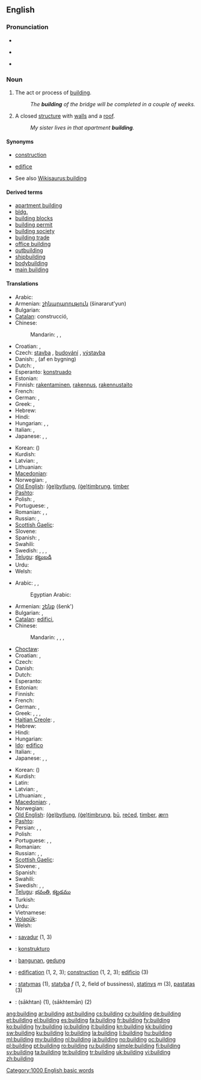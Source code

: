 ==English==
{{wikipedia}}

===Pronunciation===
* {{audio|en-us-building.ogg|Audio (US)}}
* {{audio|En-uk-building.ogg|Audio (UK)}}
*: {{rhymes|ɪldɪŋ}}
* {{hyphenation|build|ing}}

===Noun===
{{en-noun}}

# {{uncountable}} The act or process of [[build]]ing.
#: ''The '''building''' of the bridge will be completed in a couple of weeks.''
# A closed [[structure]] with [[wall]]s and a [[roof]].
#: ''My sister lives in that apartment '''building'''.''

====Synonyms====
* {{sense|act or process of building}} [[construction]]
* {{sense|closed structure with walls and a roof}} [[edifice]]
* See also [[Wikisaurus:building]]

====Derived terms====
* [[apartment building]]
* [[bldg.]]
* [[building blocks]]
* [[building permit]]
* [[building society]]
* [[building trade]]
* [[office building]]
* [[outbuilding]]
* [[shipbuilding]]
* [[bodybuilding]]
* [[main building]]

====Translations====
{{trans-top|act or process of building}}
* Arabic: {{t|ar|بناء|f|tr=binaa'|sc=Arab}}
* Armenian: [[շինարարություն]] (šinararut'yun)
* Bulgarian: {{t|bg|строителство|n}}
* [[Catalan]]: construcció, {{f}}
* Chinese:
*: Mandarin: {{zh-tsp|建設|建设|[[jiàn]][[shè]]}}, {{t|zh|建設|sc=Hani}}, {{t|zh|建设|tr=jiànshè|sc=Hani}}
* Croatian: {{t-|hr|gradnja|f|alt=grádnja}}, {{t-|hr|izgradnja|f|alt=izgrádnja}}
* Czech: [[stavba]] {{f}}, [[budování]] {{n}}, [[výstavba]] {{f}}
* Danish: {{t|da|byggeri}}, {{t|da|opførelse}} (af en bygning)
* Dutch: {{t+|nl|bouwen|n}}, {{t+|nl|bouw|m}}
* Esperanto: [[konstruado]]
* Estonian: {{t|et|ehitama}}
* Finnish: [[rakentaminen]], [[rakennus]], [[rakennustaito]]
* French: {{t+|fr|construction|f}}
* German: {{t+|de|Bau|m}}, {{t|de|Bauen|n}}
* Greek: {{t+|el|δόμηση|f}}, {{t+|el|οικοδόμηση|f}}
* Hebrew: {{t|he|בנייה|f|tr=bni'a}}
* Hindi: {{t|hi|निर्माण|tr=nirmāṇ|sc=Deva}}
* Hungarian: {{t|hu|építés}}, {{t|hu|építkezés}}, {{t|hu|felépítés}}
* Italian: {{t+|it|costruzione|f}}, {{t-|it|edificazione|f}}
* Japanese: {{t|ja|建築|tr=けんちく, kenchiku|sc=Jpan}}, {{t|ja|建造|tr=けんぞう, kenzō|sc=Jpan}}, {{t|ja|建設|tr=けんせつ, kensetsu|sc=Jpan}}
{{trans-mid}}
* Korean: {{t+|ko|건설|tr=geonseol|sc=Kore}} ({{t|ko|建設|sc=Kore}})
* Kurdish: {{ku-Arab|[[بیناکردن]]}}
* Latvian: {{t|lv|celšana|xs=Latvian}},  {{t|lv|būvēšana|xs=Latvian}}
* Lithuanian: {{t|lt|statyba|f}}
* [[Macedonian]]: {{t|mk|изградба|f|tr=ízgradba}}
* Norwegian: {{t|no|bygge}}, {{t|no|konstruere}}
* [[Old English]]: [[bytlung|(ġe)bytlung]], [[timbrung|(ġe)timbrung]], [[timber]]
* [[Pashto]]: {{t-|ps|جوړول|tr=ǰorrawəl|sc=ps-Arab|xs=Pashto}} {{m|p}}
* Polish: {{t+|pl|budować|n|alt=budowanie}}, {{t+|pl|budowa|f}}
* Portuguese: {{t+|pt|construção|f}}, {{t+|pt|edificação|f}}
* Romanian: {{t-|ro|clădire|f}}, {{t|ro|construire|f}}, {{t|ro|edificare|f}}
* Russian: {{t+|ru|строительство|n|tr=stroítel’stvo}}, {{t|ru|стройка|f|tr=strójka|sc=Cyrl}}
* [[Scottish Gaelic]]: {{t-|gd|togail|f|xs=Scottish Gaelic}}
* Slovene: {{t-|sl|gradnja|f}}
* Spanish: {{t-|es|edificación|f}}, {{t+|es|construcción|f}}
* Swahili: {{t|sw|jenga|xs=Swahili}}
* Swedish: {{t|sv|byggande|n}}, {{t|sv|bygge|n}}, {{t|sv|byggnation|c}}, {{t|sv|byggnadsverksamhet|c}}
* [[Telugu]]: [[కట్టుబడి]]
* Urdu: {{t|ur|تعمیر|f|tr=ta'mīr|xs=Urdu}}
* Welsh: {{t+|cy|adeiladu|xs=Welsh}}
{{trans-bottom}}

{{trans-top|closed structure with walls and a roof}}
* Arabic: {{t-|ar|مبنى|m|alt=مَبنى|tr=mabnaa}}, {{t|ar|بناء|m|tr=binaa'}}, {{t+|ar|دار|f|tr=daar}}
*: Egyptian Arabic: {{rfc-tbot}}{{tø|arz|عمارة|f|tr={{LR|sc=Arab|xs=Egyptian Arabic}}3imaara(t)|sc=Arab}}
* Armenian: [[շենք]] (šenk')
* Bulgarian: {{t+|bg|здание|n}},  {{t|bg|постройка|f}}
* [[Catalan]]: [[edifici]], {{m}}
* Chinese:
*: Mandarin: {{t|zh|建築|sc=Hani}}, {{t|zh|建筑|tr=jiànzhù|sc=Hani}}, {{t|zh|建築物|sc=Hani}}, {{t|zh|建筑物|tr=jiànzhùwù|sc=Hani}}
* [[Choctaw]]: {{tø|cho|chuka}}
* Croatian: {{t+|hr|zgrada|f|alt=zgrȁda}}, {{t|hr|zdanje|n|alt=zdánje}}
* Czech: {{t+|cs|budova|f}}
* Danish: {{t|da|bygning}}
* Dutch: {{t+|nl|gebouw|n}}
* Esperanto: {{t-|eo|konstruaĵo|xs=Esperanto}}
* Estonian: {{t-|et|hoone}}
* Finnish: {{t+|fi|rakennus}}
* French: {{t+|fr|immeuble|m}}
* German: {{t+|de|Gebäude|n}}, {{t+|de|Bau|m}}
* Greek: {{t+|el|κτίριο|n}}, {{t+|el|κτίσμα|n}}, {{t+|el|οικοδομή|f}}, {{t+|el|οικοδόμημα|n}}
* [[Haitian Creole]]: {{tø|ht|bilding}}, {{tø|ht|batiman}}
* Hebrew: {{t+|he|בניין|m|tr=binyan}}
* Hindi: {{t|hi|इमारत|f|tr=imārat|sc=Deva}}
* Hungarian: {{t|hu|épület}}
* [[Ido]]: [[edifico]]
* Italian: {{t+|it|edificio|m}}, {{t+|it|palazzo|m}}
* Japanese: {{t|ja|建物|tr=たてもの, tatémono|sc=Jpan}}, {{t|ja|ビル|tr=biru|sc=Jpan}}, {{t|ja|ビルディング|tr=birudingu|sc=Jpan}}
{{trans-mid}}
* Korean: {{t|ko|건물|tr=geonmul|sc=Kore}} ({{t|ko|建物|sc=Kore}})
* Kurdish: {{t+|ku|بینا|sc=ku-Arab}}
* Latin: {{t+|la|aedificium|n}}
* Latvian: {{t|lv|celtne|xs=Latvian}},  {{t|lv|ēka|xs=Latvian}}
* Lithuanian: {{t|lt|pastatas|m}}, {{t|lt|statinys|m}}
* [[Macedonian]]: {{t-|mk|зграда|f|tr=zgráda}},  {{t-|mk|здание|n|tr=zdánie}}
* Norwegian: {{t+|no|bygning}}
* [[Old English]]: [[bytlung|(ġe)bytlung]], [[timbrung|(ġe)timbrung]], [[bu|bū]], [[reced|reċed]], [[timber]], [[ærn]]
* [[Pashto]]: {{t+|ps|ماڼۍ|f|tr=mānnəi|sc=ps-Arab|xs=Pashto}}
* Persian: {{t+|fa|ساختمان|xs=Persian}},  {{t-|fa|بنا|xs=Persian}},  {{t+|fa|عمارت|xs=Persian}}
* Polish: {{t+|pl|budynek|m}}
* Portuguese: {{t+|pt|edifício|m}}, {{t|pt|prédio|m}}, {{t|pt|prédio|m}}
* Romanian: {{t-|ro|clădire|f}}
* Russian: {{t|ru|здание|n|tr=zdánije|sc=Cyrl}}, {{t|ru|строение|n|tr=strojénije|sc=Cyrl}}, {{t|ru|постройка|f|tr=postrójka|sc=Cyrl}}
* [[Scottish Gaelic]]: {{t-|gd|togalach|m|xs=Scottish Gaelic}}
* Slovene: {{t+|sl|zgradba|f}},  {{t+|sl|stavba|f}}
* Spanish: {{t+|es|edificio|m}}
* Swahili: {{t+|sw|jengo|xs=Swahili}}
* Swedish: {{t+|sv|bygge|n}}, {{t+|sv|byggnad|c}}, {{t+|sv|hus|n}}
* [[Telugu]]: [[భవంతి]], [[కట్టడము]]
* Turkish: {{t+|tr|bina}}
* Urdu: {{t-|ur|عمارت|f|tr='imārat|xs=Urdu}}
* Vietnamese: {{t+|vi|toà nhà|xs=Vietnamese}}
* [[Volapük]]: {{t|vo|bumot}}
* Welsh: {{t+|cy|adeilad|f|xs=Welsh}}
{{trans-bottom}}

{{checktrans-top}}
* {{ttbc|Breton}}: [[savadur]] {{m}} (1, 3)
* {{ttbc|Ido}}: [[konstrukturo]]
* {{ttbc|Indonesian}}: [[bangun|bangunan]], [[gedung]]
* {{ttbc|Interlingua}}: [[edification]] (1, 2, 3); [[construction]] (1, 2, 3); [[edificio]] (3)
* {{ttbc|Lithuanian}}: [[statymas]] {{m}} (1), [[statyba]] ''f'' (1, 2, field of bussiness), [[statinys]] ''m'' (3), [[pastatas]] {{m}} (3)
* {{ttbc|Persian}}: {{fa-Arab|[[ساختن]]}} (sākhtan) (1), {{fa-Arab|[[ساختمان]]}} (sākhtemān) (2)
{{trans-bottom}}

[[Category:1000 English basic words]]

[[ang:building]]
[[ar:building]]
[[ast:building]]
[[cs:building]]
[[cy:building]]
[[de:building]]
[[et:building]]
[[el:building]]
[[es:building]]
[[fa:building]]
[[fr:building]]
[[fy:building]]
[[ko:building]]
[[hy:building]]
[[io:building]]
[[it:building]]
[[kn:building]]
[[kk:building]]
[[sw:building]]
[[ku:building]]
[[lo:building]]
[[la:building]]
[[li:building]]
[[hu:building]]
[[ml:building]]
[[my:building]]
[[nl:building]]
[[ja:building]]
[[no:building]]
[[oc:building]]
[[pl:building]]
[[pt:building]]
[[ro:building]]
[[ru:building]]
[[simple:building]]
[[fi:building]]
[[sv:building]]
[[ta:building]]
[[te:building]]
[[tr:building]]
[[uk:building]]
[[vi:building]]
[[zh:building]]